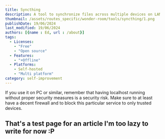 ```yaml
---
title: Syncthing
description: A tool to synchronize files across multiple devices on LAN or using the internet. An opportunity to ditch the cloud and own your data again
thumbnail: /assets/routes_specific/wonder-room/tools/syncthing/1.png
publishDate: 19/06/2024
last_modified: 19/06/2024
authors: [{name : Ed, url : /about}]
tags:
  - Licenses:
    - "Free" 
    - "Open source" 
  - Features:
    - "+Offline"
  - Platforms:
    - Self-hosted
    - "Multi platform"
category: self-improvement
---
```


<Boxy variant="danger" >
  If you use it on PC or similar, remember that having localhost running without proper security measures is a security risk. Make sure to at least have a decent firewall and to block this particular service to only trusted devices.
</Boxy >

## That's a test page for an article I'm too lazy to write for now :P

